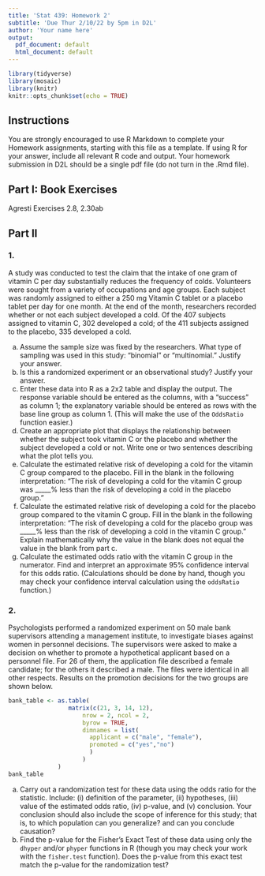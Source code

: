 ```yaml
---
title: 'Stat 439: Homework 2'
subtitle: 'Due Thur 2/10/22 by 5pm in D2L'
author: 'Your name here'
output:
  pdf_document: default
  html_document: default
---
```


```r
library(tidyverse)
library(mosaic)
library(knitr)
knitr::opts_chunk$set(echo = TRUE)
```


## Instructions

You are strongly encouraged to use R Markdown to complete your Homework assignments, starting with this file as a template. If using R for your answer, include all relevant R code and output. Your homework submission in D2L should be a single pdf file (do not turn in the .Rmd file).

## Part I: Book Exercises

Agresti Exercises 2.8, 2.30ab

## Part II

### 1.

A study was conducted to test the claim that the intake of one
gram of vitamin C per day substantially reduces the frequency
of colds. Volunteers were sought from a variety of occupations
and age groups. Each subject was randomly assigned to either
a 250 mg Vitamin C tablet or a placebo tablet per day for
one month. At the end of the month, researchers recorded whether or not each subject developed a cold. Of the 407 subjects
assigned to vitamin C, 302 developed a cold; of the 411 subjects assigned to the placebo, 335 developed a cold.

a. Assume the sample size was fixed by the researchers. What type of sampling was used in this study: "binomial" or "multinomial." Justify your answer.
a. Is this a randomized experiment or an observational study? Justify your answer.
a. Enter these data into R as a 2x2 table and display the output. The response variable should be entered as the columns, with a "success" as column 1; the explanatory variable should be entered as rows with the base line group as column 1. (This will make the use of the `OddsRatio` function easier.)
a. Create an appropriate plot that displays the relationship between whether the subject took vitamin C or the placebo and whether the subject developed a cold or not. Write one or two sentences describing what the plot tells you.
a. Calculate the estimated relative risk of developing a cold for the vitamin C group compared to the placebo. Fill in the blank in the following interpretation:  "The risk of developing a cold for the vitamin C group was _____% less than the risk of developing a cold in the placebo group."
a. Calculate the estimated relative risk of developing a cold for the placebo group compared to the vitamin C group. Fill in the blank in the following interpretation:  "The risk of developing a cold for the placebo group was _____% less than the risk of developing a cold in the vitamin C group." Explain mathematically why the value in the blank does not equal the value in the blank from part c.
a. Calculate the estimated odds ratio with the vitamin C group in the numerator. Find and interpret an approximate 95% confidence interval for this odds ratio. (Calculations should be done 
by hand, though you may check your confidence interval calculation using the `oddsRatio` function.)


### 2.

Psychologists performed a randomized experiment on 50 male bank supervisors attending a management institute, to investigate biases against women in personnel decisions. The supervisors were asked to make a decision on whether to promote a hypothetical applicant based on a personnel file. For 26 of them, the application file described a female candidate; for the others it described a male. The files were identical in all other respects. Results on the promotion decisions for the two groups are shown below.

```r
bank_table <- as.table(
                 matrix(c(21, 3, 14, 12),
                     nrow = 2, ncol = 2,
                     byrow = TRUE,
                     dimnames = list(
                       applicant = c("male", "female"),
                       promoted = c("yes","no")
                       )
                     )
              )
bank_table
```

a. Carry out a randomization test for these data using the odds ratio for the statistic. Include: (i) definition of the parameter, (ii) hypotheses, (iii) value of the estimated odds ratio, (iv) p-value, and (v) conclusion. Your conclusion should also include the scope of inference for this study; that is, to which population can you generalize? and can you conclude causation?
a. Find the p-value for the Fisher's Exact Test of these data using only the `dhyper` and/or `phyper` functions in R (though you may check your work with the `fisher.test` function). Does the p-value from this exact test match the p-value for the randomization test?

